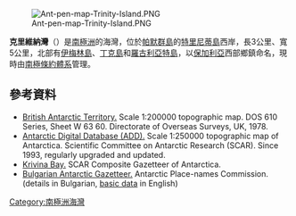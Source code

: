 [[Image:Ant-pen-map-Trinity-Island.PNG|thumb]]

{{coord|63|49|10|S|60|47|45|W|display=title}} 

'''克里維納灣'''（{{lang-bg|залив Кривина}}）是[[南極洲|南極洲]]的海灣，位於[[帕默群島|帕默群島]]的[[特里尼蒂島|特里尼蒂島]]西岸，長3公里、寬5公里，北部有[[伊梅林島|伊梅林島]]、[[丁克島|丁克島]]和[[羅古利亞特島|羅古利亞特島]]，以[[保加利亞|保加利亞]]西部鄉鎮命名，現時由[[南極條約體系|南極條約體系]]管理。

==參考資料==
* [http://data.aad.gov.au/aadc/mapcat/display_map.cfm?map_id=3197 British Antarctic Territory.]{{Wayback|url=http://data.aad.gov.au/aadc/mapcat/display_map.cfm?map_id=3197 |date=20131110102903 }}  Scale 1:200000 topographic map.  DOS 610 Series, Sheet W 63 60.  Directorate of Overseas Surveys, UK, 1978.
* [http://www.add.scar.org Antarctic Digital Database (ADD).]{{Wayback|url=http://www.add.scar.org/ |date=20170305000653 }} Scale 1:250000 topographic map of Antarctica. Scientific Committee on Antarctic Research (SCAR). Since 1993, regularly upgraded and updated.
* [http://data.aad.gov.au/aadc/gaz/scar/display_name.cfm?gaz_id=136871 Krivina Bay.]{{Wayback|url=http://data.aad.gov.au/aadc/gaz/scar/display_name.cfm?gaz_id=136871 |date=20120324145401 }} SCAR Composite Gazetteer of Antarctica.
* [http://apcbg.org/gazet-bg.doc Bulgarian Antarctic Gazetteer.]{{Wayback|url=http://apcbg.org/gazet-bg.doc |date=20131012104624 }} Antarctic Place-names Commission. (details in Bulgarian, [http://apcbg.org/gazet.htm basic data]{{Wayback|url=http://apcbg.org/gazet.htm |date=20160304071225 }} in English)

{{Antarctica-geo-stub}}
[[Category:南極洲海灣|Category:南極洲海灣]]